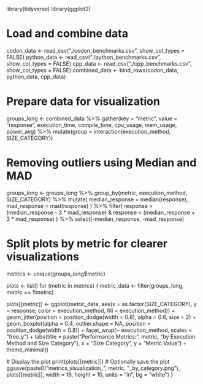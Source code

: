 library(tidyverse)
library(ggplot2)

# Load and combine data
codon_data <- read_csv("./codon_benchmarks.csv", show_col_types = FALSE)
python_data <- read_csv("./python_benchmarks.csv", show_col_types = FALSE)
cpp_data <- read_csv("./cpp_benchmarks.csv", show_col_types = FALSE)
combined_data <- bind_rows(codon_data, python_data, cpp_data)

# Prepare data for visualization
groups_long <- combined_data %>%
  gather(key = "metric", value = "response", execution_time, compile_time, cpu_usage, mem_usage, power_avg) %>%
  mutate(group = interaction(execution_method, SIZE_CATEGORY))

# Removing outliers using Median and MAD
groups_long <- groups_long %>%
  group_by(metric, execution_method, SIZE_CATEGORY) %>%
  mutate(
    median_response = median(response),
    mad_response = mad(response)
  ) %>%
  filter(
    response > (median_response - 3 * mad_response) & response < (median_response + 3 * mad_response)
  ) %>%
  select(-median_response, -mad_response)

# Split plots by metric for clearer visualizations
metrics <- unique(groups_long$metric)

plots <- list()
for (metric in metrics) {
  metric_data <- filter(groups_long, metric == !!metric)
  
  plots[[metric]] <- ggplot(metric_data, aes(x = as.factor(SIZE_CATEGORY), y = response, color = execution_method, fill = execution_method)) +
    geom_jitter(position = position_dodge(width = 0.8), alpha = 0.6, size = 2) +
    geom_boxplot(alpha = 0.4, outlier.shape = NA, position = position_dodge(width = 0.8)) +
    facet_wrap(~ execution_method, scales = "free_y") +
    labs(title = paste("Performance Metrics:", metric, "by Execution Method and Size Category"),
         x = "Size Category",
         y = "Metric Value") +
    theme_minimal()

  # Display the plot
  print(plots[[metric]])
  # Optionally save the plot
  ggsave(paste0("metrics_visualization_", metric, "_by_category.png"), plots[[metric]], width = 16, height = 10, units = "in", bg = "white")
}
